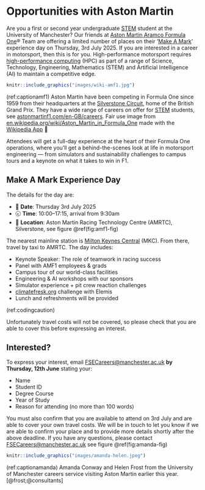 # Opportunities with Aston Martin {#amf1}

Are you a first or second year undergraduate [STEM](https://en.wikipedia.org/wiki/Science,_technology,_engineering,_and_mathematics) student at the University of Manchester? Our friends at [Aston Martin Aramco Formula One](https://www.astonmartinf1.com)® Team are offering a limited number of places on their ‘[Make A Mark](https://www.astonmartinf1.com/en-GB/make-a-mark)’ experience day on Thursday, 3rd July 2025. If you are interested in a career in motorsport, then this is for you. High-performance motorsport requires [high-performance computing](https://en.wikipedia.org/wiki/High-performance_computing) (HPC) as part of a range of Science, Technology, Engineering, Mathematics (STEM) and Artificial Intelligence (AI) to maintain a competitive edge.

```r
knitr::include_graphics("images/wiki-amf1.jpg")
```
(ref:captionamf1) Aston Martin have been competing in Formula One since 1959 from their headquarters at the [Silverstone Circuit](https://en.wikipedia.org/wiki/Silverstone_Circuit), home of the British Grand Prix. They have a wide range of careers on offer for [STEM](https://en.wikipedia.org/wiki/Science,_technology,_engineering,_and_mathematics) students, see [astonmartinf1.com/en-GB/careers](https://www.astonmartinf1.com/en-GB/careers). Fair use image from [en.wikipedia.org/wiki/Aston_Martin_in_Formula_One](https://en.wikipedia.org/wiki/Aston_Martin_in_Formula_One) made with the [Wikipedia App](https://apps.apple.com/us/app/wikipedia/id324715238) 🏁
 
Attendees will get a full-day experience at the heart of their Formula One operations, where you’ll get a behind-the-scenes look at life in motorsport engineering — from simulators and sustainability challenges to campus tours and a keynote on what it takes to win in F1.

## Make A Mark Experience Day {#makeamark}

The details for the day are:
 
* 📆 **Date**: Thursday 3rd July 2025
* 🕣 **Time**: 10:00–17:15, arrival from 9:30am
* 📍 **Location**: Aston Martin Racing Technology Centre (AMRTC), Silverstone, see figure \@ref(fig:amf1-fig)

The nearest mainline station is [Milton Keynes Central](https://www.nationalrail.co.uk/stations/milton-keynes-central/) (MKC). From there, travel by taxi to AMRTC. The day includes:

* Keynote Speaker: The role of teamwork in racing success
* Panel with AMF1 employees & grads
* Campus tour of our world-class facilities
* Engineering & AI workshops with our sponsors
* Simulator experience + pit crew reaction challenges
* [climatefresk.org](https://climatefresk.org) challenge with Elemis
* Lunch and refreshments will be provided

::: {.rmdcaution}

(ref:codingcaution)

Unfortunately travel costs will not be covered, so please check that you are able to cover this before expressing an interest.

:::

## Interested? {#express}
 
To express your interest, email [FSECareers@manchester.ac.uk](mailto:FSECareers@manchester.ac.uk) **by Thursday, 12th June** stating your:

* Name
* Student ID
* Degree Course
* Year of Study
* Reason for attending (no more than 100 words)

You must also confirm that you are available to attend on 3rd July and are able to cover your own travel costs. We will be in touch to let you know if we are able to confirm your place and to provide more details shortly after the above deadline. If you have any questions, please contact [FSECareers@manchester.ac.uk](mailto:FSECareers@manchester.ac.uk) see figure \@ref(fig:amanda-fig)
 
```r
knitr::include_graphics("images/amanda-helen.jpeg")
```
(ref:captionamanda) Amanda Conway and Helen Frost from the University of Manchester careers service visiting Aston Martin earlier this year. [@frost;@consultants]
